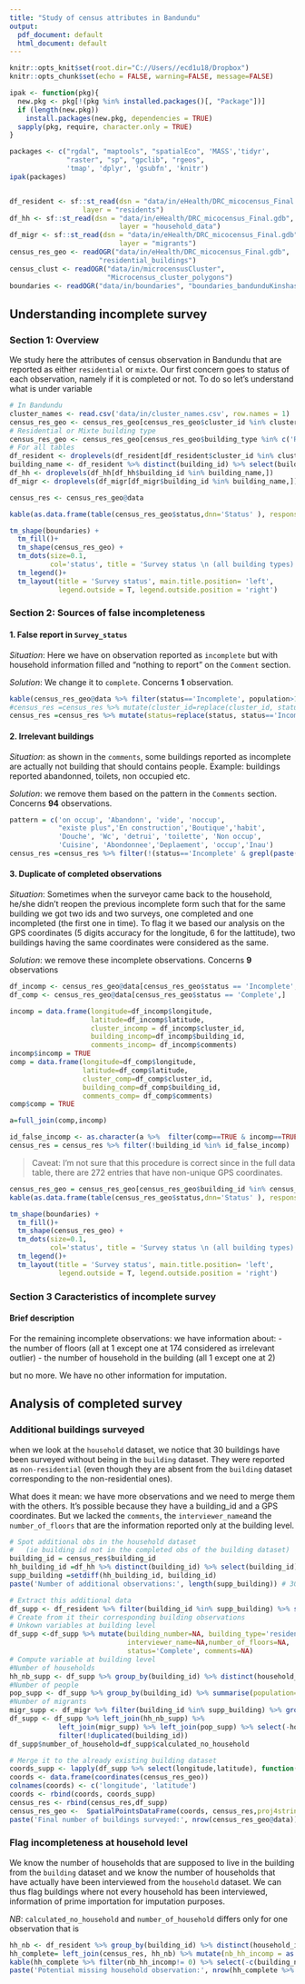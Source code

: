 ```yaml
---
title: "Study of census attributes in Bandundu"
output:
  pdf_document: default
  html_document: default
---
```


```r
knitr::opts_knit$set(root.dir="C://Users//ecd1u18/Dropbox")
knitr::opts_chunk$set(echo = FALSE, warning=FALSE, message=FALSE)
```
```r
ipak <- function(pkg){
  new.pkg <- pkg[!(pkg %in% installed.packages()[, "Package"])]
  if (length(new.pkg)) 
    install.packages(new.pkg, dependencies = TRUE)
  sapply(pkg, require, character.only = TRUE)
}

packages <- c("rgdal", "maptools", "spatialEco", 'MASS','tidyr',
              "raster", "sp", "gpclib", "rgeos",
              'tmap', 'dplyr', 'gsubfn', 'knitr')
ipak(packages)


df_resident <- sf::st_read(dsn = "data/in/eHealth/DRC_micocensus_Final.gdb",
                  layer = "residents")
df_hh <- sf::st_read(dsn = "data/in/eHealth/DRC_micocensus_Final.gdb",
                           layer = "household_data")
df_migr <- sf::st_read(dsn = "data/in/eHealth/DRC_micocensus_Final.gdb",
                           layer = "migrants")
census_res_geo <- readOGR("data/in/eHealth/DRC_micocensus_Final.gdb", 
                      "residential_buildings")
census_clust <- readOGR("data/in/microcensusCluster", 
                        "Microcensus_cluster_polygons")
boundaries <- readOGR("data/in/boundaries", "boundaries_bandunduKinshasa")
```


## Understanding incomplete survey

### Section 1: Overview

We study here the attributes of census observation in Bandundu that are reported as either `residential` or `mixte`. Our first concern goes to status of each observation, namely if it is completed or not. To do so let's understand what is under variable
```r
# In Bandundu
cluster_names <- read.csv('data/in/cluster_names.csv', row.names = 1)
census_res_geo <- census_res_geo[census_res_geo$cluster_id %in% cluster_names$mez_id,]
# Residential or Mixte building type
census_res_geo <- census_res_geo[census_res_geo$building_type %in% c('Residential', 'Mixed'),]
# For all tables
df_resident <- droplevels(df_resident[df_resident$cluster_id %in% cluster_names$mez_id,])
building_name <- df_resident %>% distinct(building_id) %>% select(building_id) %>% unlist(use.names = F)
df_hh <- droplevels(df_hh[df_hh$building_id %in% building_name,])
df_migr <- droplevels(df_migr[df_migr$building_id %in% building_name,])

census_res <- census_res_geo@data
```
```r
kable(as.data.frame(table(census_res_geo$status,dnn='Status' ), responseName='Count'),caption = 'Survey status for each observation' )
```
```r
tm_shape(boundaries) +
  tm_fill()+
  tm_shape(census_res_geo) +
  tm_dots(size=0.1,   
          col='status', title = 'Survey status \n (all building types)', palette = 'PiYG') +
  tm_legend()+
  tm_layout(title = 'Survey status', main.title.position= 'left',
            legend.outside = T, legend.outside.position = 'right')
```

### Section 2: Sources of false incompleteness 
#### 1. False report in `Survey_status`
*Situation*: Here we have on observation reported as `incomplete` but with household information filled and "nothing to report" on the `Comment` section. 

*Solution*: We change it to `complete`. Concerns **1** observation.

```r
kable(census_res_geo@data %>% filter(status=='Incomplete', population>1) %>% select(cluster_id, building_type, number_of_household, population, comments,status  ))
#census_res =census_res %>% mutate(cluster_id=replace(cluster_id, status=='Incomplete' & population >0, 'drc_maindombe_0062'))
census_res =census_res %>% mutate(status=replace(status, status=='Incomplete' & population >0, 'Complete'))
```




#### 2. Irrelevant buildings
*Situation*: as shown in the `comments`, some buildings reported as incomplete are actually not building that should contains people. Example: buildings reported abandonned, toilets, non occupied etc.

*Solution*: we remove them based on the pattern in the `Comments` section. Concerns **94** observations.

```r
pattern = c('on occup', 'Abandonn', 'vide', 'noccup',
            "existe plus",'En construction','Boutique','habit',
            'Douche', 'Wc', 'detrui', 'toilette', 'Non occup',
            'Cuisine', 'Abondonnee','Deplaement', 'occup','Inau')
census_res =census_res %>% filter(!(status=='Incomplete' & grepl(paste(pattern, collapse = "|"),comments)))

```

#### 3. Duplicate of completed observations
*Situation*: Sometimes when the surveyor came back to the household, he/she didn't reopen the previous incomplete form such that for the same building we got two ids and two surveys, one completed and one incompleted (the first one in time). To flag it we based our analysis on the GPS coordinates (5 digits accuracy for the longitude, 6 for the lattitude), two buildings having the same coordinates were considered as the same. 

*Solution*: we remove these incomplete observations. Concerns **9** observations
```r
df_incomp <- census_res_geo@data[census_res_geo$status == 'Incomplete',]
df_comp <- census_res_geo@data[census_res_geo$status == 'Complete',]

incomp = data.frame(longitude=df_incomp$longitude,
                    latitude=df_incomp$latitude,
                    cluster_incomp = df_incomp$cluster_id,
                    building_incomp=df_incomp$building_id,
                    comments_incomp= df_incomp$comments)
incomp$incomp = TRUE
comp = data.frame(longitude=df_comp$longitude,
                  latitude=df_comp$latitude,
                  cluster_comp=df_comp$cluster_id,
                  building_comp=df_comp$building_id,
                  comments_comp= df_comp$comments)
comp$comp = TRUE

a=full_join(comp,incomp)

id_false_incomp <- as.character(a %>%  filter(comp==TRUE & incomp==TRUE) %>% distinct(building_incomp) %>% select(building_incomp) %>% unlist(use.names = F))
census_res = census_res %>% filter(!building_id %in% id_false_incomp) 
```
> Caveat: I'm not sure that this procedure is correct since in the full data table, there are 272 entries that have non-unique GPS coordinates.

```r
census_res_geo = census_res_geo[census_res_geo$building_id %in% census_res$building_id,]
kable(as.data.frame(table(census_res_geo$status,dnn='Status' ), responseName='Count'),caption = 'Survey status for each observation after modifications' )
```
```r
tm_shape(boundaries) +
  tm_fill()+
  tm_shape(census_res_geo) +
  tm_dots(size=0.1,   
          col='status', title = 'Survey status \n (all building types)', palette = 'PiYG') +
  tm_legend()+
  tm_layout(title = 'Survey status', main.title.position= 'left',
            legend.outside = T, legend.outside.position = 'right')
```

### Section 3 Caracteristics of incomplete survey

#### Brief description
For the remaining incomplete observations: we have information about:
- the number of floors (all at 1 except one at 174 considered as irrelevant outlier)
- the number of household in the building (all 1 except one at 2)

but no more. We have no other information for imputation.

## Analysis of completed survey

### Additional buildings surveyed
when we look at the `household` dataset, we notice that 30 buildings have been surveyed without being in the `building` dataset. They were reported as `non-residential` (even though they are absent from the `building` dataset corresponding to the non-residential ones).

What does it mean: we have more observations and we need to merge them with the others. It's possible because they have a building_id and a GPS coordinates. But we lacked the `comments`, the `interviewer_name`and the `number_of_floors` that are the information reported only at the building level.



```r
# Spot additional obs in the household dataset 
#   (ie building id not in the completed obs of the building dataset)
building_id = census_res$building_id
hh_building_id =df_hh %>% distinct(building_id) %>% select(building_id) %>% unlist(use.names = F)
supp_building =setdiff(hh_building_id, building_id)
paste('Number of additional observations:', length(supp_building)) # 30 buildings that are not in the master data

# Extract this additional data
df_supp <- df_resident %>% filter(building_id %in% supp_building) %>% select(-c(age, migrant, gender, resident_id, resident_number))
# Create from it their corresponding building observations
# Unkown variables at building level
df_supp <-df_supp %>% mutate(building_number=NA, building_type='residential',
                             interviewer_name=NA,number_of_floors=NA,
                             status='Complete', comments=NA)
# Compute variable at building level
#Number of households
hh_nb_supp <- df_supp %>% group_by(building_id) %>% distinct(household_id) %>% summarise(calculated_no_household=n())
#Number of people
pop_supp <- df_supp %>% group_by(building_id) %>% summarise(population=n())
#Number of migrants
migr_supp <- df_migr %>% filter(building_id %in% supp_building) %>% group_by(building_id) %>% summarise(number_of_migrants=n())
df_supp <- df_supp %>% left_join(hh_nb_supp) %>% 
            left_join(migr_supp) %>% left_join(pop_supp) %>% select(-household_id) %>% 
            filter(!duplicated(building_id)) 
df_supp$number_of_household=df_supp$calculated_no_household

# Merge it to the already existing building dataset
coords_supp <- lapply(df_supp %>% select(longitude,latitude), function(x) as.numeric(as.character(x)))
coords <- data.frame(coordinates(census_res_geo))
colnames(coords) <- c('longitude', 'latitude')
coords <- rbind(coords, coords_supp)
census_res <- rbind(census_res,df_supp)
census_res_geo <-  SpatialPointsDataFrame(coords, census_res,proj4string =  CRS(proj4string(census_res_geo)))
paste('Final number of buildings surveyed:', nrow(census_res_geo@data))

```

### Flag incompleteness at household level
We know the number of households that are supposed to live in the building from the `building` dataset and we know the number of households that have actually have been interviewed from the `household` dataset. We can thus flag buildings where not every household has been interviewed, information of prime importation for imputation purposes.

*NB*: `calculated_no_household` and `number_of_household` differs only for one observation that is



```r
hh_nb <- df_resident %>% group_by(building_id) %>% distinct(household_id) %>% summarise(hh_obs=n())
hh_complete= left_join(census_res, hh_nb) %>% mutate(nb_hh_incomp = as.integer(as.character(calculated_no_household)) - hh_obs )
kable(hh_complete %>% filter(nb_hh_incomp!= 0) %>% select(-c(building_number,building_id,interviewer_name,number_of_household,longitude, latitude, number_of_migrants,status)))
paste('Potential missing household observation:', nrow(hh_complete %>% filter(nb_hh_incomp!= 0)))
```



